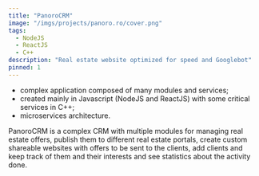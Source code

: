 ```yaml
---
title: "PanoroCRM"
image: "/imgs/projects/panoro.ro/cover.png"
tags: 
  - NodeJS
  - ReactJS
  - C++
description: "Real estate website optimized for speed and Googlebot"
pinned: 1
---
```

- complex application composed of many modules and services;
- created mainly in Javascript (NodeJS and ReactJS) with some critical services
in C++;
- microservices architecture.

PanoroCRM is a complex CRM with multiple modules for managing real estate
offers, publish them to different real estate portals, create custom
shareable websites with offers to be sent to the clients, add clients and keep
track of them and their interests and see statistics about the activity done.


